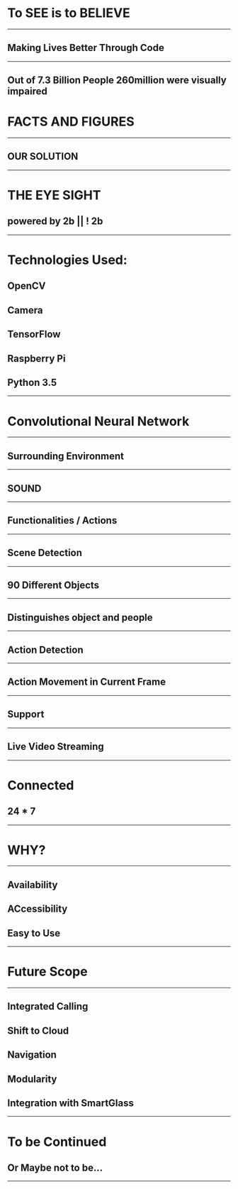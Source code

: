 # To SEE is to BELIEVE
---
## Making Lives Better Through Code
---
## Out of 7.3 Billion People 260million were visually impaired
# FACTS AND FIGURES
---
## OUR SOLUTION
---
# THE EYE SIGHT
## powered by 2b || ! 2b
---
# Technologies Used:
## OpenCV
## Camera
## TensorFlow
## Raspberry Pi
## Python 3.5
---
# Convolutional Neural Network
---
## Surrounding Environment
---
## SOUND 
---
## Functionalities / Actions
---
## Scene Detection
---
## 90 Different Objects
---
## Distinguishes object and people
---
## Action Detection
---
## Action Movement in Current Frame 
---
## Support
---
## Live Video Streaming
---
# Connected
## 24 * 7
---
# WHY?
---
## Availability
## ACcessibility
## Easy to Use
---
# Future Scope
---
## Integrated Calling
## Shift to Cloud
## Navigation
## Modularity
## Integration with SmartGlass
---
# To be Continued 
## Or Maybe not to be...
---

